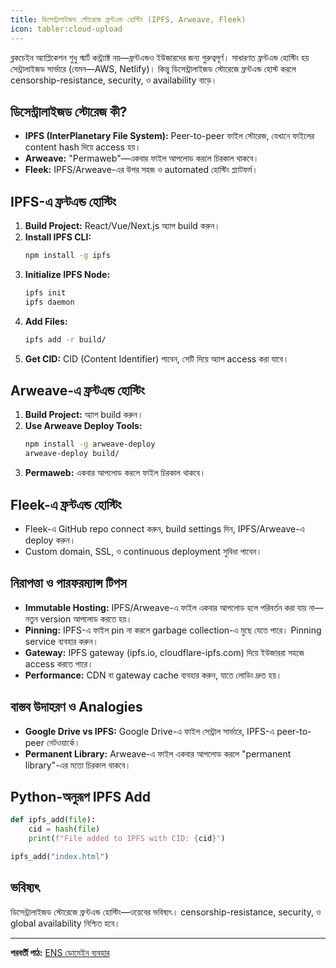 ```yaml
---
title: ডিসেন্ট্রালাইজড স্টোরেজে ফ্রন্টএন্ড হোস্টিং (IPFS, Arweave, Fleek)
icon: tabler:cloud-upload
---
```


ব্লকচেইন অ্যাপ্লিকেশন শুধু স্মার্ট কন্ট্র্যাক্ট নয়—ফ্রন্টএন্ডও ইউজারদের জন্য গুরুত্বপূর্ণ। সাধারণত ফ্রন্টএন্ড হোস্টিং হয় সেন্ট্রালাইজড সার্ভারে (যেমন—AWS, Netlify)। কিন্তু ডিসেন্ট্রালাইজড স্টোরেজে ফ্রন্টএন্ড হোস্ট করলে censorship-resistance, security, ও availability বাড়ে।

## ডিসেন্ট্রালাইজড স্টোরেজ কী?

- **IPFS (InterPlanetary File System):** Peer-to-peer ফাইল স্টোরেজ, যেখানে ফাইলের content hash দিয়ে access হয়।
- **Arweave:** "Permaweb"—একবার ফাইল আপলোড করলে চিরকাল থাকবে।
- **Fleek:** IPFS/Arweave-এর উপর সহজ ও automated হোস্টিং প্ল্যাটফর্ম।

## IPFS-এ ফ্রন্টএন্ড হোস্টিং

1. **Build Project:** React/Vue/Next.js অ্যাপ build করুন।
2. **Install IPFS CLI:**
   ```bash
   npm install -g ipfs
   ```
3. **Initialize IPFS Node:**
   ```bash
   ipfs init
   ipfs daemon
   ```
4. **Add Files:**
   ```bash
   ipfs add -r build/
   ```
5. **Get CID:** CID (Content Identifier) পাবেন, সেটি দিয়ে অ্যাপ access করা যাবে।

## Arweave-এ ফ্রন্টএন্ড হোস্টিং

1. **Build Project:** অ্যাপ build করুন।
2. **Use Arweave Deploy Tools:**
   ```bash
   npm install -g arweave-deploy
   arweave-deploy build/
   ```
3. **Permaweb:** একবার আপলোড করলে ফাইল চিরকাল থাকবে।

## Fleek-এ ফ্রন্টএন্ড হোস্টিং

- Fleek-এ GitHub repo connect করুন, build settings দিন, IPFS/Arweave-এ deploy করুন।
- Custom domain, SSL, ও continuous deployment সুবিধা পাবেন।

## নিরাপত্তা ও পারফরম্যান্স টিপস

- **Immutable Hosting:** IPFS/Arweave-এ ফাইল একবার আপলোড হলে পরিবর্তন করা যায় না—নতুন version আপলোড করতে হয়।
- **Pinning:** IPFS-এ ফাইল pin না করলে garbage collection-এ মুছে যেতে পারে। Pinning service ব্যবহার করুন।
- **Gateway:** IPFS gateway (ipfs.io, cloudflare-ipfs.com) দিয়ে ইউজাররা সহজে access করতে পারে।
- **Performance:** CDN বা gateway cache ব্যবহার করুন, যাতে লোডিং দ্রুত হয়।

## বাস্তব উদাহরণ ও Analogies

- **Google Drive vs IPFS:** Google Drive-এ ফাইল সেন্ট্রাল সার্ভারে, IPFS-এ peer-to-peer নেটওয়ার্কে।
- **Permanent Library:** Arweave-এ ফাইল একবার আপলোড করলে "permanent library"-এর মতো চিরকাল থাকবে।

## Python-অনুরূপ IPFS Add

```python
def ipfs_add(file):
    cid = hash(file)
    print(f"File added to IPFS with CID: {cid}")

ipfs_add("index.html")
```

## ভবিষ্যৎ

ডিসেন্ট্রালাইজড স্টোরেজে ফ্রন্টএন্ড হোস্টিং—ওয়েবের ভবিষ্যৎ। censorship-resistance, security, ও global availability নিশ্চিত হবে।

---

**পরবর্তী পাঠ:** [ENS ডোমেইন ব্যবহার](/blockchain/ens)
